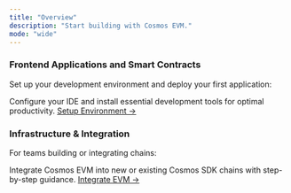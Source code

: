 ```yaml
---
title: "Overview"
description: "Start building with Cosmos EVM."
mode: "wide"
---
```


### Frontend Applications and Smart Contracts

Set up your development environment and deploy your first application:

  <Card title="Building Applications on Cosmos-EVM" icon="code">
    Configure your IDE and install essential development tools for optimal productivity.
    <a href="./development-environment">Setup Environment →</a>
  </Card>


### Infrastructure & Integration

For teams building or integrating chains:

  <Card title="Chain Integration" icon="link">
    Integrate Cosmos EVM into new or existing Cosmos SDK chains with step-by-step guidance.
    <a href="/docs/documentation/cosmos-sdk/integrate">Integrate EVM →</a>
  </Card>